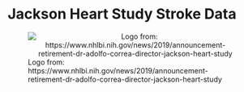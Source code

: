 # Jackson Heart Study Stroke Data {.unnumbered}

![Logo from: https://www.nhlbi.nih.gov/news/2019/announcement-retirement-dr-adolfo-correa-director-jackson-heart-study](/graphics/JHS_alt_logo.jpg){style="text-align: center;"}


